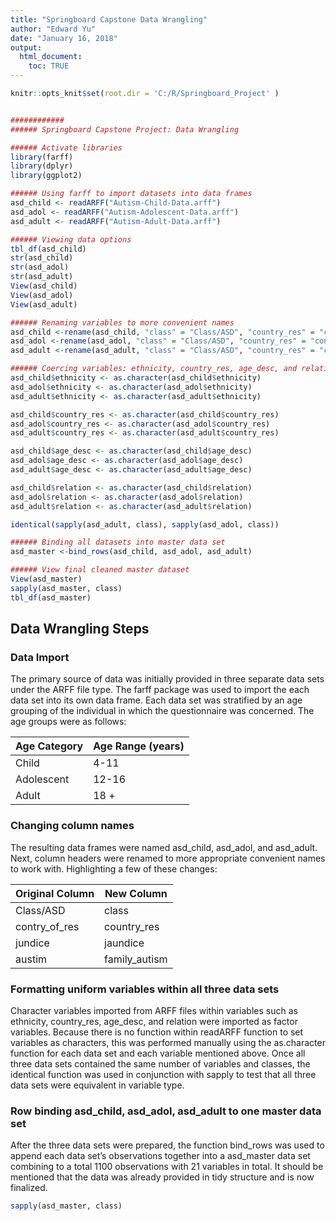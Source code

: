 ```yaml
---
title: "Springboard Capstone Data Wrangling"
author: "Edward Yu"
date: "January 16, 2018"
output:
  html_document: 
    toc: TRUE
---
```


```r
knitr::opts_knit$set(root.dir = 'C:/R/Springboard_Project' )


############
###### Springboard Capstone Project: Data Wrangling

###### Activate libraries
library(farff)
library(dplyr)
library(ggplot2)

###### Using farff to import datasets into data frames
asd_child <- readARFF("Autism-Child-Data.arff")
asd_adol <- readARFF("Autism-Adolescent-Data.arff")
asd_adult <- readARFF("Autism-Adult-Data.arff")

###### Viewing data options  
tbl_df(asd_child)
str(asd_child)
str(asd_adol)
str(asd_adult)
View(asd_child)
View(asd_adol)
View(asd_adult)

###### Renaming variables to more convenient names
asd_child <-rename(asd_child, "class" = "Class/ASD", "country_res" = "contry_of_res", "jaundice" = "jundice", "family_autism" = "austim")
asd_adol <-rename(asd_adol, "class" = "Class/ASD", "country_res" = "contry_of_res", "jaundice" = "jundice", "family_autism" = "austim")
asd_adult <-rename(asd_adult, "class" = "Class/ASD", "country_res" = "contry_of_res", "jaundice" = "jundice", "family_autism" = "austim")

###### Coercing variables: ethnicity, country_res, age_desc, and relation from factor -> char
asd_child$ethnicity <- as.character(asd_child$ethnicity)
asd_adol$ethnicity <- as.character(asd_adol$ethnicity)
asd_adult$ethnicity <- as.character(asd_adult$ethnicity)

asd_child$country_res <- as.character(asd_child$country_res)
asd_adol$country_res <- as.character(asd_adol$country_res)
asd_adult$country_res <- as.character(asd_adult$country_res)

asd_child$age_desc <- as.character(asd_child$age_desc)
asd_adol$age_desc <- as.character(asd_adol$age_desc)
asd_adult$age_desc <- as.character(asd_adult$age_desc)

asd_child$relation <- as.character(asd_child$relation)
asd_adol$relation <- as.character(asd_adol$relation)
asd_adult$relation <- as.character(asd_adult$relation)

identical(sapply(asd_adult, class), sapply(asd_adol, class))

###### Binding all datasets into master data set
asd_master <-bind_rows(asd_child, asd_adol, asd_adult)

###### View final cleaned master dataset
View(asd_master)
sapply(asd_master, class)
tbl_df(asd_master)

```


## Data Wrangling Steps

### Data Import 

The primary source of data was initially provided in three separate data sets under the ARFF file type. The farff package was used to import the each data set into its own data frame. Each data set was stratified by an age grouping of the individual in which the questionnaire was concerned. The age groups were as follows: 


Age Category | Age Range (years)
-------------| -------------
Child  | 4-11
Adolescent | 12-16
Adult | 18 +

### Changing column names

The resulting data frames were named asd_child, asd_adol, and asd_adult. Next, column headers were renamed to more appropriate convenient names to work with. Highlighting a few of these changes: 

Original Column  | New Column 
-------------| -------------
Class/ASD | class
contry_of_res | country_res
jundice | jaundice
austim | family_autism

### Formatting uniform variables within all three data sets
Character variables imported from ARFF files within variables such as ethnicity, country_res, age_desc, and relation were imported as factor variables. Because there is no function within readARFF function to set variables as characters, this was performed manually using the as.character function for each data set and each variable mentioned above. Once all three data sets contained the same number of variables and classes, the identical function was used in conjunction with sapply to test that all three data sets were equivalent in variable type. 

### Row binding asd_child, asd_adol, asd_adult to one master data set
After the three data sets were prepared, the function bind_rows was used to append each data set's observations together into a asd_master data set combining to a total 1100 observations with 21 variables in total. It should be mentioned that the data was already provided in tidy structure and is now finalized. 

```r
sapply(asd_master, class)
```
